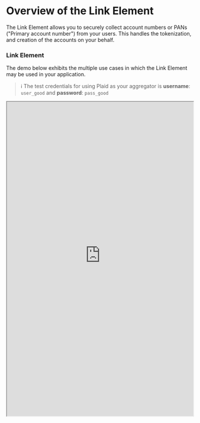 # Overview of the Link Element

The Link Element allows you to securely collect account numbers or PANs ("Primary account number") from your users. This handles the tokenization, and creation of the accounts on your behalf.

### Link Element
The demo below exhibits the multiple use cases in which the Link Element may be used in your application.

> ℹ️ The test credentials for using Plaid as your aggregator is **username**: `user_good` and **password**: `pass_good`

<iframe
  width="100%"
  height="850"
  style={{ marginTop: 30 }}
  src="https://elements.dev.methodfi.com/?demo=link" />


### Link Element Flow Overview
The Link Element flow begins once your user is required to connect their `ach` or `liability` accounts.


#### 1. Create Element Token
Your backend server will make a request to `/elements/token` to generate a `element_token` for an `entity`. This `element_token` will be used to initalize the Link Element in your app.

➡️ [Implementation Guide - Create Element Token](/docs/api/elements/link/implementation/create-token)

#### 2. Launch Link Element
Using the `element_token` to launch the Link Element for your user. Once the user successfully connects their financial account, the Link Element will return a temporary `public_account_token` to exchange and create a `account`.

➡️ [Implementation Guide - Launch Link Element](/docs/api/elements/link/implementation/launch-link)

#### 3. Exchange Public Account
Your app will send the `public_account_token` to your backend server. Your backend server will then make a request to `/elements/accounts/exchange` to create the new account your user just linked.

➡️ [Implementation Guide - Exchange Public Account](/docs/api/elements/link/implementation/exchange-public-accounts)


#### 4. Store your new account_id
The flow is now complete! You can now initiate payments to the newly created `account`.
